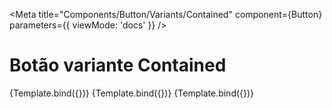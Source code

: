 

<Meta
  title="Components/Button/Variants/Contained"
  component={Button}
  parameters={{
    viewMode: 'docs'
  }}
/>


# Botão variante Contained

<Canvas>
  <Story
    name="Contained Primary"
    args={{
      children: 'Primary',
      variant: 'contained'
    }}
  >
    {Template.bind({})}
  </Story>
  <Story
    name="Contained Disabled"
    args={{
      children: 'Disabled',
      variant: 'contained',
      disabled: true
    }}
  >
    {Template.bind({})}
  </Story>
  <Story
    name="Contained Link"
    args={{
      children: 'Link',
      as: 'link',
      variant: 'contained'
    }}
  >
    {Template.bind({})}
  </Story>
</Canvas>
